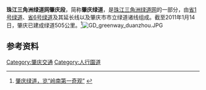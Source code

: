 '''珠江三角洲绿道网肇庆段'''，简称'''肇庆绿道'''，是[[珠江三角洲绿道网|珠江三角洲绿道网]]的一部分，由[[珠江三角洲绿道网1号绿道|省1号绿道]]、[[珠江三角洲绿道网6号绿道|省6号绿道]]及其延长线以及肇庆市市立绿道诸线组成。截至2011年1月14日，肇庆已建成绿道505公里。<ref>[http://www.ycwb.com/ePaper/ycwb/html/2011-01/14/content_1018483.htm 肇庆绿道，览“岭南第一奇观”] {{webarchive|url=https://web.archive.org/web/20110131054717/http://www.ycwb.com/ePaper/ycwb/html/2011-01/14/content_1018483.htm |date=2011-01-31 }}</ref>[[File:GD_greenway_duanzhou.JPG|thumb]]

== 参考资料 ==
{{Reflist|2}}

{{珠江三角洲绿道网}}
[[Category:肇庆交通|Category:肇庆交通]]
[[Category:人行園道|Category:人行園道]]